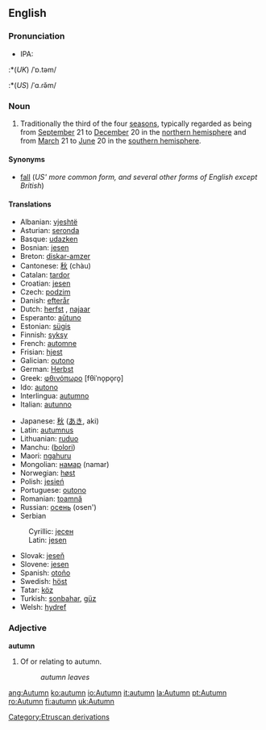 ==English==

===Pronunciation===
*IPA:
:*(''UK'') /ˈɒ.təm/
:*(''US'') /ˈɑ.ɾə̆m/

===Noun===
{{en-noun-reg}}

# Traditionally the third of the four [[season]]s, typically regarded as being from [[September]] 21 to [[December]] 20 in the [[northern hemisphere]] and from [[March]] 21 to [[June]] 20 in the [[southern hemisphere]].

====Synonyms====
*[[fall]] (''US' more common form, and several other forms of English except British'')

====Translations====
{{top}}
*Albanian: [[vjeshtë]]
*Asturian: [[seronda]] {{f}}
*Basque: [[udazken]]
*Bosnian: [[jesen#Bosnian|jesen]] {{f}}
*Breton: [[diskar-amzer]] {{m}}
*Cantonese: [[秋]] (chàu)
*Catalan: [[tardor]] {{m}}
*Croatian: [[jesen]]
*Czech: [[podzim]] {{m}}
*Danish: [[efterår]]
*Dutch: [[herfst]] {{m}}, [[najaar]] {{n}}
*Esperanto: [[aŭtuno]]
*Estonian: [[sügis]]
*Finnish: [[syksy]]
*French: [[automne]] {{m}}
*Frisian: [[hjest]]
*Galician: [[outono]] {{m}}
*German: [[Herbst]] {{m}}
*Greek: [[φθινόπωρο]] [fθiˈno̞po̞ro̞] {{n}}
*Ido: [[autono]]
*Interlingua: [[autumno]]
*Italian: [[autunno]] {{m}}
{{mid}}
*Japanese: [[秋]] ([[あき]], aki)
*Latin: [[autumnus]] {{m}}
*Lithuanian: [[ruduo]] {{m}}
*Manchu: ([[bolori]])
*Maori: [[ngahuru]]
*Mongolian: [[намар]] (namar)
*Norwegian: [[høst]] {{m}}
*Polish: [[jesień]]
*Portuguese: [[outono]] {{m}}
*Romanian: [[toamnă]] {{f}}
*Russian: [[осень]] (osen')
*Serbian
:Cyrillic: [[јесен#Serbian|јесен]] {{f}}
:Latin: [[jesen#Serbian|jesen]] {{f}}
*Slovak: [[jeseň]] {{f}}
*Slovene: [[jesen]] {{f}}
*Spanish: [[otoño]] {{m}}
*Swedish: [[höst]]
*Tatar: [[köz]]
*Turkish: [[sonbahar]], [[güz]]
*Welsh: [[hydref]]
{{bottom}}

===Adjective===
'''autumn'''

# Of or relating to autumn.
#:''autumn leaves''

[[Category:Etruscan derivations]]

[[ang:Autumn]]
[[ko:autumn]]
[[io:Autumn]]
[[it:autumn]]
[[la:Autumn]]
[[pt:Autumn]]
[[ro:Autumn]]
[[fi:autumn]]
[[uk:Autumn]]